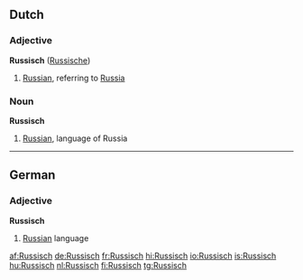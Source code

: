 ==Dutch==

===Adjective===
'''Russisch''' ([[Russische]])

# [[Russian]], referring to [[Russia]]

===Noun===
'''Russisch''' {{n}}

# [[Russian]], language of Russia

----

==German==

===Adjective===
'''Russisch'''

# [[Russian]] language

[[af:Russisch]]
[[de:Russisch]]
[[fr:Russisch]]
[[hi:Russisch]]
[[io:Russisch]]
[[is:Russisch]]
[[hu:Russisch]]
[[nl:Russisch]]
[[fi:Russisch]]
[[tg:Russisch]]